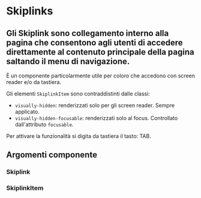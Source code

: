 
<Meta title='Documentazione/Menu di navigazione/Skiplink' of={Skiplink} />

# Skiplinks

## Gli Skiplink sono collegamento interno alla pagina che consentono agli utenti di accedere direttamente al contenuto principale della pagina saltando il menu di navigazione.

È un componente particolarmente utile per coloro che accedono con screen reader e/o da tastiera.

Gli elementi `SkiplinkItem` sono contraddistinti dalle classi:

- `visually-hidden`: renderizzati solo per gli screen reader. Sempre applicato.
- `visually-hidden-focusable`: renderizzati solo al focus. Controllato dall'attributo `focusable`.

Per attivare la funzionalità si digita da tastiera il tasto: TAB.

<Canvas>
  <Story id='componenti-skiplink--esempi' />
</Canvas>

## Argomenti componente

### Skiplink

<ArgsTable of={Skiplink} />

### SkiplinkItem

<ArgsTable of={SkiplinkItem} />
